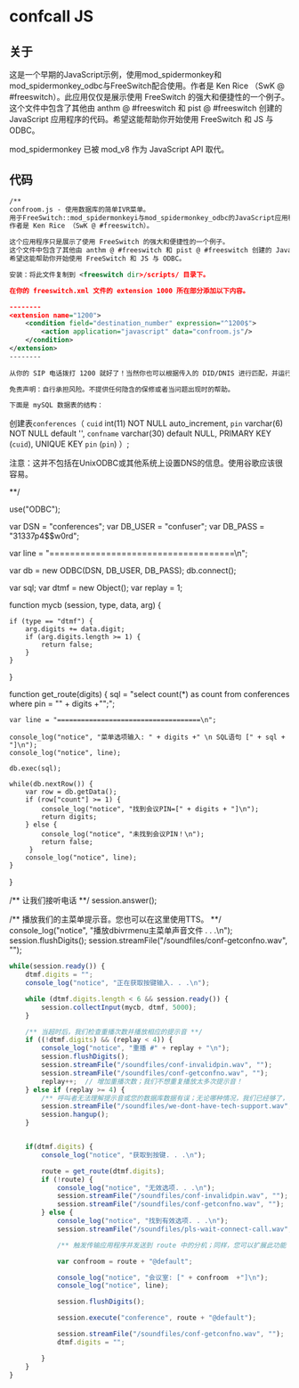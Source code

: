 # confcall JS

## 关于

这是一个早期的JavaScript示例，使用mod_spidermonkey和mod_spidermonkey_odbc与FreeSwitch配合使用。作者是 Ken Rice （SwK @ #freeswitch）。此应用仅仅是展示使用 FreeSwitch 的强大和便捷性的一个例子。这个文件中包含了其他由 anthm @ #freeswitch 和 pist @ #freeswitch 创建的 JavaScript 应用程序的代码。希望这能帮助你开始使用 FreeSwitch 和 JS 与 ODBC。

mod_spidermonkey 已被 mod_v8 作为 JavaScript API 取代。

## 代码

```xml
/**
confroom.js - 使用数据库的简单IVR菜单。
用于FreeSwitch::mod_spidermonkeyi与mod_spidermonkey_odbc的JavaScript应用程序。
作者是 Ken Rice （SwK @ #freeswitch）。

这个应用程序只是展示了使用 FreeSwitch 的强大和便捷性的一个例子。
这个文件中包含了其他由 anthm @ #freeswitch 和 pist @ #freeswitch 创建的 JavaScript 应用程序的代码。
希望这能帮助你开始使用 FreeSwitch 和 JS 与 ODBC。

安装：将此文件复制到 <freeswitch dir>/scripts/ 目录下。

在你的 freeswitch.xml 文件的 extension 1000 所在部分添加以下内容。

--------
<extension name="1200">
    <condition field="destination_number" expression="^1200$">
        <action application="javascript" data="confroom.js"/>
    </condition>
</extension> 
--------
 
从你的 SIP 电话拨打 1200 就好了！当然你也可以根据传入的 DID/DNIS 进行匹配，并运行这个应用程序。

免责声明：自行承担风险。不提供任何隐含的保修或者当问题出现时的帮助。

下面是 mySQL 数据表的结构：
```

创建表`conferences`（
  `cuid` int(11) NOT NULL auto_increment,
  `pin` varchar(6) NOT NULL default '',
  `confname` varchar(30) default NULL,
  PRIMARY KEY  (`cuid`),
  UNIQUE KEY `pin` (`pin`)
）;

注意：这并不包括在UnixODBC或其他系统上设置DNS的信息。使用谷歌应该很容易。

**/

use("ODBC");


var DSN = "conferences";
var DB_USER = "confuser";
var DB_PASS = "31337p4$$w0rd";

var line = "====================================\n";

var db = new ODBC(DSN, DB_USER, DB_PASS);
db.connect();

var sql;
var dtmf = new Object();
var replay = 1;

function mycb (session, type, data, arg) {

	if (type == "dtmf") {
		arg.digits += data.digit;
		if (arg.digits.length >= 1) {
			return false;
		}
	}
}

function get_route(digits)
{
	sql = "select count(*) as count from conferences where pin = \"" + digits +"\";";

	var line = "====================================\n";

	console_log("notice", "菜单选项输入: " + digits +" \n SQL语句 [" + sql + "]\n");
	console_log("notice", line);

	db.exec(sql);
	
	while(db.nextRow()) {
   		var row = db.getData();
		if (row["count"] >= 1) {
			console_log("notice", "找到会议PIN=[" + digits + "]\n");
			return digits;
		} else { 
			console_log("notice", "未找到会议PIN！\n");
			return false;
		 }
		console_log("notice", line);
	}
}

/** 让我们接听电话 **/
session.answer();

/** 播放我们的主菜单提示音。您也可以在这里使用TTS。 **/
console_log("notice", "播放dbivrmenu主菜单声音文件 . . .\n");
session.flushDigits();
session.streamFile("/soundfiles/conf-getconfno.wav", "");

```javascript
while(session.ready()) {
	dtmf.digits = "";
	console_log("notice", "正在获取按键输入. . .\n");

	while (dtmf.digits.length < 6 && session.ready()) {
		session.collectInput(mycb, dtmf, 5000);
	}

	/** 当超时后，我们检查重播次数并播放相应的提示音 **/
	if ((!dtmf.digits) && (replay < 4)) {
		console_log("notice", "重播 #" + replay + "\n");
		session.flushDigits();
		session.streamFile("/soundfiles/conf-invalidpin.wav", "");
		session.streamFile("/soundfiles/conf-getconfno.wav", "");
		replay++;  // 增加重播次数；我们不想重复播放太多次提示音！
	} else if (replay >= 4) { 
		/** 呼叫者无法理解提示音或您的数据库数据有误；无论哪种情况，我们已经够了，让我们挂断电话 **/
		session.streamFile("/soundfiles/we-dont-have-tech-support.wav", "");
		session.hangup();
	}


	if(dtmf.digits) {
		console_log("notice", "获取到按键. . .\n");

		route = get_route(dtmf.digits);
		if (!route) {
			console_log("notice", "无效选项. . .\n");
			session.streamFile("/soundfiles/conf-invalidpin.wav", "");
			session.streamFile("/soundfiles/conf-getconfno.wav", "");
		} else {
			console_log("notice", "找到有效选项. . .\n");
			session.streamFile("/soundfiles/pls-wait-connect-call.wav", "");

			/** 触发传输应用程序并发送到 route 中的分机；同样，您可以扩展此功能 **/

			var confroom = route + "@default";

			console_log("notice", "会议室: [" + confroom  +"]\n");
			console_log("notice", line);

			session.flushDigits();

			session.execute("conference", route + "@default");

			session.streamFile("/soundfiles/conf-getconfno.wav", "");	
			dtmf.digits = "";

		}
	}
}
```